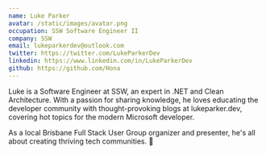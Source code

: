 ```yaml
---
name: Luke Parker
avatar: /static/images/avatar.png
occupation: SSW Software Engineer II
company: SSW
email: lukeparkerdev@outlook.com
twitter: https://twitter.com/LukeParkerDev
linkedin: https://www.linkedin.com/in/LukeParkerDev
github: https://github.com/Hona
---
```


Luke is a Software Engineer at SSW, an expert in .NET and Clean Architecture. With a passion for sharing knowledge, he loves educating the developer community with thought-provoking blogs at lukeparker.dev, covering hot topics for the modern Microsoft developer.

As a local Brisbane Full Stack User Group organizer and presenter, he's all about creating thriving tech communities. 🤝